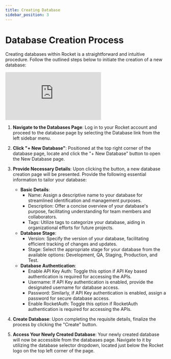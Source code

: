 ```yaml
---
title: Creating Database
sidebar_position: 3
---
```


# Database Creation Process

Creating databases within Rocket is a straightforward and intuitive procedure. Follow the outlined steps below to initiate the creation of a new database:

<div class="videowrapper" style={{ marginBottom: 10 }}>
  <iframe
    src="https://www.youtube.com/embed/8mYOPr8V01k?rel=0"
    title="YouTube video 
      player"
    frameborder="0"
    allow="accelerometer; autoplay; clipboard-write; 
      encrypted-media; gyroscope; picture-in-picture"
    allowfullscreen
  ></iframe>
</div>

1. **Navigate to the Databases Page**: Log in to your Rocket account and proceed to the database page by selecting the Database link from the left sidebar menu.

2. **Click "+ New Database"**: Positioned at the top right corner of the database page, locate and click the "+ New Database" button to open the New Database page.

3. **Provide Necessary Details**: Upon clicking the button, a new database creation page will be presented. Provide the following essential information to tailor your database:

   - **Basic Details**:
     - Name: Assign a descriptive name to your database for streamlined identification and management purposes.
     - Description: Offer a concise overview of your database's purpose, facilitating understanding for team members and collaborators.
     - Tags: Utilize tags to categorize your database, aiding in organizational efforts for future projects.
   - **Database Stage**:
     - Version: Specify the version of your database, facilitating efficient tracking of changes and updates.
     - Stage: Select the appropriate stage for your database from the available options: Development, QA, Staging, Production, and Test.
   - **Database Authentication**:
     - Enable API Key Auth: Toggle this option if API Key based authentication is required for accessing the APIs.
     - Username: If API Key authentication is enabled, provide the designated username for database access.
     - Password: Similarly, if API Key authentication is enabled, assign a password for secure database access.
     - Enable RocketAuth: Toggle this option if RocketAuth authentication is required for accessing the APIs.

4. **Create Database**: Upon completing the requisite details, finalize the process by clicking the "Create" button.

5. **Access Your Newly Created Database**: Your newly created database will now be accessible from the databases page. Navigate to it by utilizing the database selector dropdown, located just below the Rocket logo on the top left corner of the page.
